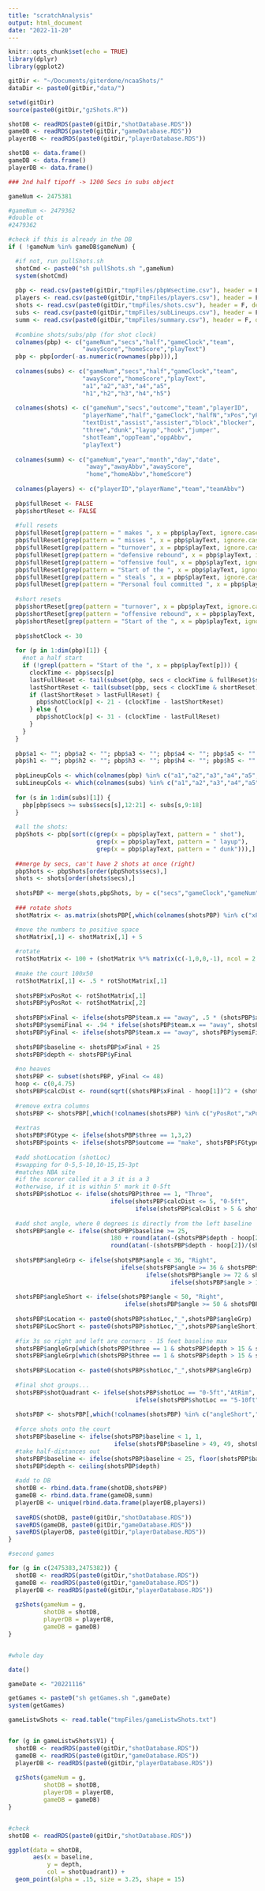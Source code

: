 ```yaml
---
title: "scratchAnalysis"
output: html_document
date: "2022-11-20"
---
```


```r
knitr::opts_chunk$set(echo = TRUE)
library(dplyr)
library(ggplot2)

gitDir <- "~/Documents/giterdone/ncaaShots/"
dataDir <- paste0(gitDir,"data/")

setwd(gitDir)
source(paste0(gitDir,"gzShots.R"))

shotDB <- readRDS(paste0(gitDir,"shotDatabase.RDS"))
gameDB <- readRDS(paste0(gitDir,"gameDatabase.RDS"))
playerDB <- readRDS(paste0(gitDir,"playerDatabase.RDS"))
```


```r

shotDB <- data.frame()
gameDB <- data.frame()
playerDB <- data.frame()

### 2nd half tipoff -> 1200 Secs in subs object

gameNum <- 2475381

#gameNum <- 2479362
#double ot
#2479362

#check if this is already in the DB
if ( !gameNum %in% gameDB$gameNum) {

  #if not, run pullShots.sh
  shotCmd <- paste0("sh pullShots.sh ",gameNum)
  system(shotCmd)
  
  pbp <- read.csv(paste0(gitDir,"tmpFiles/pbpWsectime.csv"), header = F, dec = ".", sep = ",")
  players <- read.csv(paste0(gitDir,"tmpFiles/players.csv"), header = F, dec = ".", sep = ",")
  shots <- read.csv(paste0(gitDir,"tmpFiles/shots.csv"), header = F, dec = ".", sep = ",")
  subs <- read.csv(paste0(gitDir,"tmpFiles/subLineups.csv"), header = F, dec = ".", sep = ",")
  summ <- read.csv(paste0(gitDir,"tmpFiles/summary.csv"), header = F, dec = ".", sep = ",")
  
  #combine shots/subs/pbp (for shot clock)
  colnames(pbp) <- c("gameNum","secs","half","gameClock","team",
                     "awayScore","homeScore","playText")
  pbp <- pbp[order(-as.numeric(rownames(pbp))),]
  
  colnames(subs) <- c("gameNum","secs","half","gameClock","team",
                     "awayScore","homeScore","playText",
                     "a1","a2","a3","a4","a5",
                     "h1","h2","h3","h4","h5")
  
  colnames(shots) <- c("gameNum","secs","outcome","team","playerID",
                     "playerName","half","gameClock","halfN","xPos","yPos",
                     "textDist","assist","assister","block","blocker",
                     "three","dunk","layup","hook","jumper",
                     "shotTeam","oppTeam","oppAbbv",
                     "playText")
  
  colnames(summ) <- c("gameNum","year","month","day","date",
                      "away","awayAbbv","awayScore",
                      "home","homeAbbv","homeScore")
  
  colnames(players) <- c("playerID","playerName","team","teamAbbv")
  
  pbp$fullReset <- FALSE
  pbp$shortReset <- FALSE
  
  #full resets
  pbp$fullReset[grep(pattern = " makes ", x = pbp$playText, ignore.case = T)] <- TRUE
  pbp$fullReset[grep(pattern = " misses ", x = pbp$playText, ignore.case = T)] <- TRUE
  pbp$fullReset[grep(pattern = "turnover", x = pbp$playText, ignore.case = T)] <- TRUE
  pbp$fullReset[grep(pattern = "defensive rebound", x = pbp$playText, ignore.case = T)] <- TRUE
  pbp$fullReset[grep(pattern = "offensive foul", x = pbp$playText, ignore.case = T)] <- TRUE
  pbp$fullReset[grep(pattern = "Start of the ", x = pbp$playText, ignore.case = T)] <- TRUE
  pbp$fullReset[grep(pattern = " steals ", x = pbp$playText, ignore.case = T)] <- TRUE
  pbp$fullReset[grep(pattern = "Personal foul committed ", x = pbp$playText, ignore.case = T)] <- TRUE
  
  #short resets
  pbp$shortReset[grep(pattern = "turnover", x = pbp$playText, ignore.case = T)] <- TRUE
  pbp$shortReset[grep(pattern = "offensive rebound", x = pbp$playText, ignore.case = T)] <- TRUE
  pbp$shortReset[grep(pattern = "Start of the ", x = pbp$playText, ignore.case = T)] <- TRUE
  
  pbp$shotClock <- 30
  
  for (p in 1:dim(pbp)[1]) {
    #not a half start
    if (!grepl(pattern = "Start of the ", x = pbp$playText[p])) {
      clockTime <- pbp$secs[p]
      lastFullReset <- tail(subset(pbp, secs < clockTime & fullReset)$secs, n = 1)
      lastShortReset <- tail(subset(pbp, secs < clockTime & shortReset)$secs, n = 1)
      if (lastShortReset > lastFullReset) {
        pbp$shotClock[p] <- 21 - (clockTime - lastShortReset)
      } else {
        pbp$shotClock[p] <- 31 - (clockTime - lastFullReset)
      }
    }
  }
  
  pbp$a1 <- ""; pbp$a2 <- ""; pbp$a3 <- ""; pbp$a4 <- ""; pbp$a5 <- ""
  pbp$h1 <- ""; pbp$h2 <- ""; pbp$h3 <- ""; pbp$h4 <- ""; pbp$h5 <- ""
  
  pbpLineupCols <- which(colnames(pbp) %in% c("a1","a2","a3","a4","a5","h1","h2","h3","h4","h5"))
  subLineupCols <- which(colnames(subs) %in% c("a1","a2","a3","a4","a5","h1","h2","h3","h4","h5"))
  
  for (s in 1:dim(subs)[1]) {
    pbp[pbp$secs >= subs$secs[s],12:21] <- subs[s,9:18]
  }
  
  #all the shots:
  pbpShots <- pbp[sort(c(grep(x = pbp$playText, pattern = " shot"),
                         grep(x = pbp$playText, pattern = " layup"),
                         grep(x = pbp$playText, pattern = " dunk"))),]
  
  ##merge by secs, can't have 2 shots at once (right)
  pbpShots <- pbpShots[order(pbpShots$secs),]
  shots <- shots[order(shots$secs),]
  
  shotsPBP <- merge(shots,pbpShots, by = c("secs","gameClock","gameNum","half"))
  
  ### rotate shots
  shotMatrix <- as.matrix(shotsPBP[,which(colnames(shotsPBP) %in% c("xPos","yPos"))])

  #move the numbers to positive space
  shotMatrix[,1] <- shotMatrix[,1] + 5
  
  #rotate
  rotShotMatrix <- 100 + (shotMatrix %*% matrix(c(-1,0,0,-1), ncol = 2, nrow = 2))
  
  #make the court 100x50
  rotShotMatrix[,1] <- .5 * rotShotMatrix[,1]
  
  shotsPBP$xPosRot <- rotShotMatrix[,1]
  shotsPBP$yPosRot <- rotShotMatrix[,2]
  
  shotsPBP$xFinal <- ifelse(shotsPBP$team.x == "away", .5 * (shotsPBP$xPos + 5), shotsPBP$xPosRot) - 25
  shotsPBP$ysemiFinal <- .94 * ifelse(shotsPBP$team.x == "away", shotsPBP$yPos, shotsPBP$yPosRot)
  shotsPBP$yFinal <- ifelse(shotsPBP$team.x == "away", shotsPBP$ysemiFinal + 1, shotsPBP$ysemiFinal - 2)
  
  shotsPBP$baseline <- shotsPBP$xFinal + 25
  shotsPBP$depth <- shotsPBP$yFinal
  
  #no heaves
  shotsPBP <- subset(shotsPBP, yFinal <= 48)
  hoop <- c(0,4.75)
  shotsPBP$calcDist <- round(sqrt((shotsPBP$xFinal - hoop[1])^2 + (shotsPBP$yFinal - hoop[2])^2), digits = 1)
  
  #remove extra columns
  shotsPBP <- shotsPBP[,which(!colnames(shotsPBP) %in% c("yPosRot","xPosRot","ysemiFinal","xFinal","yFinal"))]
  
  #extras
  shotsPBP$FGtype <- ifelse(shotsPBP$three == 1,3,2)
  shotsPBP$points <- ifelse(shotsPBP$outcome == "make", shotsPBP$FGtype, 0)
  
  #add shotLocation (shotLoc)
  #swapping for 0-5,5-10,10-15,15-3pt
  #matches NBA site
  #if the scorer called it a 3 it is a 3
  #otherwise, if it is within 5' mark it 0-5ft
  shotsPBP$shotLoc <- ifelse(shotsPBP$three == 1, "Three",
                             ifelse(shotsPBP$calcDist <= 5, "0-5ft",
                                    ifelse(shotsPBP$calcDist > 5 & shotsPBP$calcDist <= 10,"5-10ft","10-22ft")))
  
  #add shot angle, where 0 degrees is directly from the left baseline
  shotsPBP$angle <- ifelse(shotsPBP$baseline >= 25, 
                             180 + round(atan(-(shotsPBP$depth - hoop[2])/(shotsPBP$baseline - 25)) * 180/pi, digits = 1),
                             round(atan(-(shotsPBP$depth - hoop[2])/(shotsPBP$baseline - 25)) * 180/pi, digits = 1))
  
  shotsPBP$angleGrp <- ifelse(shotsPBP$angle < 36, "Right",
                                ifelse(shotsPBP$angle >= 36 & shotsPBP$angle < 72, "Right-Mid",
                                       ifelse(shotsPBP$angle >= 72 & shotsPBP$angle <= 108, "Center",
                                              ifelse(shotsPBP$angle > 108 & shotsPBP$angle <= 144, "Left-Mid","Left"))))
  
  shotsPBP$angleShort <- ifelse(shotsPBP$angle < 50, "Right",
                                 ifelse(shotsPBP$angle >= 50 & shotsPBP$angle <= 130, "Center","Left"))
  
  shotsPBP$Location <- paste0(shotsPBP$shotLoc,"_",shotsPBP$angleGrp)
  shotsPBP$LocShort <- paste0(shotsPBP$shotLoc,"_",shotsPBP$angleShort)
  
  #fix 3s so right and left are corners - 15 feet baseline max
  shotsPBP$angleGrp[which(shotsPBP$three == 1 & shotsPBP$depth > 15 & shotsPBP$angleGrp == "Left")] <- "Left-Mid"
  shotsPBP$angleGrp[which(shotsPBP$three == 1 & shotsPBP$depth > 15 & shotsPBP$angleGrp == "Right")] <- "Right-Mid"
  
  shotsPBP$Location <- paste0(shotsPBP$shotLoc,"_",shotsPBP$angleGrp)
  
  #final shot groups...
  shotsPBP$shotQuadrant <- ifelse(shotsPBP$shotLoc == "0-5ft","AtRim",
                                    ifelse(shotsPBP$shotLoc == "5-10ft",shotsPBP$LocShort,shotsPBP$Location))
  
  shotsPBP <- shotsPBP[,which(!colnames(shotsPBP) %in% c("angleShort","LocShort","angleGrp","Location"))]
  
  #force shots onto the court
  shotsPBP$baseline <- ifelse(shotsPBP$baseline < 1, 1,
                              ifelse(shotsPBP$baseline > 49, 49, shotsPBP$baseline))
  #take half-distances out
  shotsPBP$baseline <- ifelse(shotsPBP$baseline < 25, floor(shotsPBP$baseline), ceiling(shotsPBP$baseline))
  shotsPBP$depth <- ceiling(shotsPBP$depth)
  
  #add to DB
  shotDB <- rbind.data.frame(shotDB,shotsPBP)
  gameDB <- rbind.data.frame(gameDB,summ)
  playerDB <- unique(rbind.data.frame(playerDB,players))
  
  saveRDS(shotDB, paste0(gitDir,"shotDatabase.RDS"))
  saveRDS(gameDB, paste0(gitDir,"gameDatabase.RDS"))
  saveRDS(playerDB, paste0(gitDir,"playerDatabase.RDS"))
}

#second games

for (g in c(2475383,2475382)) {
  shotDB <- readRDS(paste0(gitDir,"shotDatabase.RDS"))
  gameDB <- readRDS(paste0(gitDir,"gameDatabase.RDS"))
  playerDB <- readRDS(paste0(gitDir,"playerDatabase.RDS"))
  
  gzShots(gameNum = g,
          shotDB = shotDB,
          playerDB = playerDB,
          gameDB = gameDB)
}


#whole day

date()

gameDate <- "20221116"

getGames <- paste0("sh getGames.sh ",gameDate)
system(getGames)

gameListwShots <- read.table("tmpFiles/gameListwShots.txt")


for (g in gameListwShots$V1) {
  shotDB <- readRDS(paste0(gitDir,"shotDatabase.RDS"))
  gameDB <- readRDS(paste0(gitDir,"gameDatabase.RDS"))
  playerDB <- readRDS(paste0(gitDir,"playerDatabase.RDS"))
  
  gzShots(gameNum = g,
          shotDB = shotDB,
          playerDB = playerDB,
          gameDB = gameDB)
}


#check
shotDB <- readRDS(paste0(gitDir,"shotDatabase.RDS"))

ggplot(data = shotDB,
       aes(x = baseline,
           y = depth,
           col = shotQuadrant)) +
  geom_point(alpha = .15, size = 3.25, shape = 15)

```
